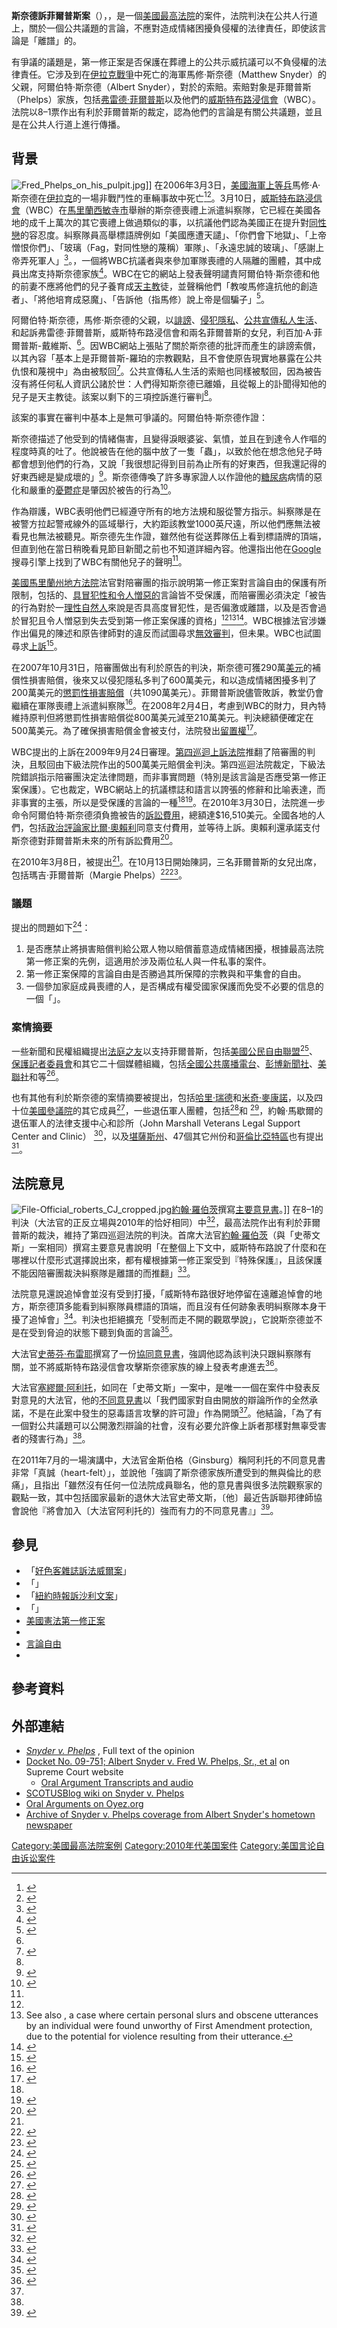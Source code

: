 {{noteTA
|G1=USState
|1=zh-cn:鲁斯; zh-hans:鲁思; zh-hant:露絲;
|2=zh-cn:巴德; zh-hans:拜德; zh-hant:拜德;
|3=zh-cn:斯卡利亚; zh-hans:斯卡利亞; zh-hant:史卡利亞;
|4=zh-cn:罗伯茨; zh-hans:罗伯茨; zh-hant:羅伯茲;
|5=zh-cn:约翰·罗伯茨; zh-hans:约翰·罗伯茨; zh-hant:約翰·羅伯茨;zh-tw:約翰·羅勃茲;zh-hk:尊·羅拔斯;
}}
{{Infobox SCOTUS case
  |Litigants=斯奈德訴菲爾普斯案
  |ArgueDate=10月6日
  |ArgueYear=2010年
  |DecideDate=3月2日
  |DecideYear=2011年
  |Docket=09-751
  |USVol=562
  |USPage=___
  |Citation=131 S. Ct. 1207; 179 L. Ed. 2d 172; 2011 U.S. LEXIS 1903; 79 U.S.L.W. 4135; 39 Media L. Rep. 1353; 22 Fla. L. Weekly Fed. S 836
  |Holding=在公共人行道上，關於一個公共議題的言論，不應對造成情緒困擾負侵權的法律責任，即使該言論是「離譜」的。確認第四巡迴法院的判決，推翻原審法院的判決，並發回重審。
  |FullName=阿爾伯特·斯奈德訴弗雷德·菲爾普斯、老威斯特布路浸信會法人、利百加·A·菲爾普斯-戴維斯、雪莉·菲爾普斯-羅珀案
  |Prior=Judgment for the plaintiff, 533 F.Supp.2d 567 (D. Md., 2008); reversed, 580 F.3d 206 (4th Cir., 2009)
  |SCOTUS=2010-2016
  |OralArgument=http://www.supremecourt.gov/oral_arguments/argument_audio_detail.aspx?argument=09-751
  |Majority=羅伯茨
  |JoinMajority=甘迺迪、斯卡利亞、托馬斯、金斯伯格、布雷耶、索托馬約爾、卡根
  |Concurrence=布雷耶
  |Dissent=阿利托
  |LawsApplied=[[美國憲法第一修正案|第一修正案]]
}}

'''斯奈德訴菲爾普斯案'''（{{lang-en|'''Snyder v. Phelps'''}}），{{scite|562|___|2011}}，是一個[[美國最高法院|美國最高法院]]的案件，法院判決在公共人行道上，關於一個公共議題的言論，不應對造成情緒困擾負侵權的法律責任，即使該言論是「離譜」的。

有爭議的議題是，第一修正案是否保護在葬禮上的公共示威抗議可以不負侵權的法律責任。它涉及到在[[伊拉克戰爭|伊拉克戰爭]]中死亡的海軍馬修·斯奈德（Matthew Snyder）的父親，阿爾伯特·斯奈德（Albert Snyder），對於{{link-en|蓄意造成情緒困擾|intentional infliction of emotional distress}}的索賠。索賠對象是菲爾普斯（Phelps）家族，包括[[弗雷德·菲爾普斯|弗雷德·菲爾普斯]]以及他們的[[威斯特布路浸信會|威斯特布路浸信會]]（WBC）。法院以8–1票作出有利於菲爾普斯的裁定，認為他們的言論是有關公共議題，並且是在公共人行道上進行傳播。

== 背景 ==
[[File:Fred_Phelps_on_his_pulpit.jpg|thumb]]]]
在2006年3月3日，[[美國海軍陸戰隊|美國海軍]][[上等兵|上等兵]]馬修·A·斯奈德在[[伊拉克|伊拉克]]的一場非戰鬥性的車輛事故中死亡<ref>{{Cite press release | title = DoD Identifies Marine Casualty | publisher = U.S. Dept. of Defense | date = 2006-03-06 | url = http://www.defense.gov/releases/release.aspx?releaseid=9356 | accessdate = 2013-05-26 | archive-date = 2014-10-09 | archive-url = https://web.archive.org/web/20141009104723/http://www.defense.gov/Releases/Release.aspx?ReleaseID=9356 | dead-url = no }}</ref><ref>{{Cite news | last = Canty | first = Michele | title = Military Report Details Crash | work = York Daily Record | location = York, Pennsylvania | date = 2007-11-25 | url = http://www.ydr.com/vets/ci_7555437 | accessdate = 2013-05-27 | deadurl = yes | archiveurl = https://web.archive.org/web/20130906153102/http://www.ydr.com/vets/ci_7555437 | archivedate = 2013-09-06 }}</ref>。3月10日，[[威斯特布路浸信會|威斯特布路浸信會]]（WBC）在[[馬里蘭|馬里蘭]][[西敏寺市|西敏寺市]]舉辦的斯奈德喪禮上派遣糾察隊，它已經在美國各地的成千上萬次的其它喪禮上做過類似的事，以抗議他們認為美國正在提升對[[同性戀|同性戀]]的容忍度。糾察隊員高舉標語牌例如「美國應遭天譴」、「你們會下地獄」、「上帝憎恨你們」、「玻璃（Fag，對同性戀的蔑稱）軍隊」、「永遠忠誠的玻璃」、「感謝上帝弄死軍人」<ref>{{Cite web | title = Snyder v. Phelps | work =  | publisher = Electronic Privacy Information Center | url = http://epic.org/amicus/snyder/ | accessdate = 2013-05-27 | archive-date = 2012-11-02 | archive-url = https://web.archive.org/web/20121102095402/http://epic.org/amicus/snyder/ | dead-url = no }}</ref>。{{link-en|愛國者衛隊騎士|Patriot Guard Riders}}，一個將WBC抗議者與來參加軍隊喪禮的人隔離的團體，其中成員出席支持斯奈德家族<ref>{{cite news | last = Bates | first = Theunis | title = One Family's Fight Against the Westboro Baptist Church | work = AOL.com | date = 2011-03-02 | url = http://www.aolnews.com/2011/03/02/snyder-familys-fight-against-the-westboro-baptist-church/ | accessdate = 2013-05-27 | deadurl = yes | archiveurl = https://web.archive.org/web/20130515215306/http://www.aolnews.com/2011/03/02/snyder-familys-fight-against-the-westboro-baptist-church/ | archivedate = 2013-05-15 }}</ref>。WBC在它的網站上發表聲明譴責阿爾伯特·斯奈德和他的前妻不應將他們的兒子養育成[[天主教|天主教]]徒，並聲稱他們「教唆馬修違抗他的創造者」、「將他培育成惡魔」、「告訴他（指馬修）說上帝是個騙子」<ref name="complaint">{{Cite court | litigants = Albert Snyder, Plaintiff v. Fred W. Phelps Sr, John Does, Jane Does, and Westboro Baptist Church, Inc. | vol = 28 U.S.C. § 1332 | reporter = United States District Court District of Maryland | date = 2006 | url = http://www.matthewsnyder.org/Complaint.pdf}}</ref>。

阿爾伯特·斯奈德，馬修·斯奈德的父親，以[[誹謗|誹謗]]、[[隱私權|侵犯隱私]]、[[隱私權_(美國)|公共宣傳私人生活]]、{{link-en|蓄意造成情緒困擾|intentional infliction of emotional distress}}和{{link-en|共謀 (民事)|Conspiracy (civil)|民事共謀}}起訴弗雷德·菲爾普斯，威斯特布路浸信會和兩名菲爾普斯的女兒，利百加·A·菲爾普斯-戴維斯、{{link-en|雪莉·菲爾普斯-羅珀|Shirley Phelps-Roper}}<ref name="complaint"/>。因WBC網站上張貼了關於斯奈德的批評而產生的誹謗索償，以其內容「基本上是菲爾普斯-羅珀的宗教觀點，且不會使原告現實地暴露在公共仇恨和蔑視中」為由被駁回<ref name="posttrial">{{Cite court | litigants = Snyder v. Phelps et. al | court = District Court of Maryland | date = 2008 | url = http://www.matthewsnyder.org/Snyder%20v.%20WBC%20-%20Memorandum%20Opinion,%202_4_08%20re%20post-trial%20motions.PDF}}</ref>。公共宣傳私人生活的索賠也同樣被駁回，因為被告沒有將任何私人資訊公諸於世：人們得知斯奈德已離婚，且從報上的訃聞得知他的兒子是天主教徒。該案以剩下的三項控訴進行審判<ref name="posttrial"/>。

該案的事實在審判中基本上是無可爭議的。阿爾伯特·斯奈德作證：
{{cquote|他們讓這場喪禮變成[[媒體馬戲團|媒體馬戲團]]（口語，指媒體焦點）而且想要傷害我的家庭。他們希望讓他們的訊息被聽見，而不關心因此而踐踏了誰。我的兒子應該要帶著尊嚴下葬，而非帶著外面的一群小丑<ref name="marso">{{Cite news | last = Marso | first = Andy | title = Supreme Court Upholds Anti-Gay Church's Protest Rights in Md. Case | work = Capital News Service | date = 2011-03-02 | url = http://www.newsline.umd.edu/justice/westboro-supreme-court-030211.htm | accessdate = 2013-05-28}}</ref>。}}

斯奈德描述了他受到的情緒傷害，且變得淚眼婆娑、氣憤，並且在到達令人作嘔的程度時真的吐了。他說被告在他的腦中放了一隻「蟲」，以致於他在想念他兒子時都會想到他們的行為，又說「我很想記得到目前為止所有的好東西，但我還記得的好東西總是變成壞的」<ref name="4thcircuit">{{Cite court | litigants = Snyder v. Phelps | vol = 580 F.3d 206 | reporter = 4th Cir. | date = 2009 | url = http://www.wneclaw.com/firstamendment/SNYDER.pdf}}</ref>。斯奈德傳喚了許多專家證人以作證他的[[糖尿病|糖尿病]]病情的惡化和嚴重的[[憂鬱症|憂鬱症]]是肇因於被告的行為<ref name="simmons">{{Cite news | last = Simmons | first = Melody | title = Marine’s Father Sues Church for Cheering Son’s Death | work = The New York Times | date = 2007-10-27 | url = http://www.nytimes.com/2007/10/26/us/26funeral.html?_r=0 | accessdate = 2013-05-28 | archive-date = 2021-03-08 | archive-url = https://web.archive.org/web/20210308121409/https://www.nytimes.com/2007/10/26/us/26funeral.html?_r=0 | dead-url = no }}</ref>。

作為辯護，WBC表明他們已經遵守所有的地方法規和服從警方指示。糾察隊是在被警方拉起警戒線外的區域舉行，大約距該教堂1000英尺遠，所以他們應無法被看見也無法被聽見。斯奈德先生作證，雖然他有從送葬隊伍上看到標語牌的頂端，但直到他在當日稍晚看見節目新聞之前也不知道詳細內容。他還指出他在[[Google|Google]]搜尋引擎上找到了WBC有關他兒子的聲明<ref name="4thcircuit"/>。

[[美國馬里蘭州地方法院|美國馬里蘭州地方法院]]法官{{link-en|理查·D·貝內特|Richard D. Bennett}}對陪審團的指示說明第一修正案對言論自由的保護有所限制，包括{{link-en|粗鄙|Vulgarity}}的、[[猥褻|具冒犯性和令人憎惡的]]言論皆不受保護，而陪審團必須決定「被告的行為對於一[[理性自然人|理性自然人]]來說是否具高度冒犯性，是否偏激或離譜，以及是否會過於冒犯且令人憎惡到失去受到第一修正案保護的資格」<ref name="4thcircuit"/><ref>See also ''{{link-en|查普林斯基訴新罕布什爾州案|Chaplinsky v. New Hampshire|Chaplinsky v. New Hampshire}}'', a case where certain personal slurs and obscene utterances by an individual were found unworthy of First Amendment protection, due to the potential for violence resulting from their utterance.</ref><ref>{{Cite news | last = Donaldson-Evans | first = Catherine | title = Father of Marine Killed in Iraq Sues Church for Cheering Death, Appeals to Public Online for Help | work = Fox News | date = 2007-10-26 | url = http://www.foxnews.com/story/0,2933,305279,00.html | accessdate = 2013-05-28 | archive-url = https://web.archive.org/web/20121127184224/http://www.foxnews.com/story/0,2933,305279,00.html | archive-date = 2012-11-27 | dead-url = yes }}</ref>。WBC根據法官涉嫌作出偏見的陳述和原告律師對{{link-en|言論禁止令|gag order}}的違反而試圖尋求[[無效審判|無效審判]]，但未果。WBC也試圖尋求[[上訴|上訴]]<ref>{{Cite news | title = $11M Damage Award for Picketing Funeral | work = The Seattle Times | date = 2007-11-01 | url = http://seattletimes.nwsource.com/html/nationworld/2003986773_funeral01.html | accessdate = 2013-05-28 | archive-date = 2011-06-28 | archive-url = https://web.archive.org/web/20110628194918/http://seattletimes.nwsource.com/html/nationworld/2003986773_funeral01.html | dead-url = no }}</ref>。

在2007年10月31日，陪審團做出有利於原告的判決，斯奈德可獲290萬[[美元|美元]]的補償性損害賠償，後來又以侵犯隱私多判了600萬美元，和以造成情緒困擾多判了200萬美元的[[懲罰性損害賠償|懲罰性損害賠償]]（共1090萬美元）。菲爾普斯說儘管敗訴，教堂仍會繼續在軍隊喪禮上派遣糾察隊<ref>{{Cite news | last = Dominguez | first = Alex | title = Jury Awards Father $11M in Funeral Case | work = USA Today | date = 2007-11-01 | url = http://usatoday30.usatoday.com/news/topstories/2007-10-31-3928600499_x.htm | accessdate = 2013-05-28 | archive-date = 2021-02-26 | archive-url = https://web.archive.org/web/20210226181007/http://usatoday30.usatoday.com/news/topstories/2007-10-31-3928600499_x.htm | dead-url = no }}</ref>。在2008年2月4日，考慮到WBC的財力，貝內特維持原判但將懲罰性損害賠償從800萬美元減至210萬美元。判決總額便確定在500萬美元。為了確保損害賠償金會被支付，法院發出[[留置權|留置權]]<ref>{{Cite news | last = Hall | first = Mike | title = Walls Close in on Phelpses | work = The Topeka Capital-Journal | date = 2008-04-04 | url = http://cjonline.com/stories/040408/loc_264906171.shtml | accessdate = 2013-05-28 | deadurl = yes | archiveurl = https://web.archive.org/web/20130502130803/http://cjonline.com/stories/040408/loc_264906171.shtml | archivedate = 2013-05-02 }}</ref>。

WBC提出的上訴在2009年9月24日審理。[[美國第四巡迴上訴法院|第四巡迴上訴法院]]推翻了陪審團的判決，且駁回由下級法院作出的500萬美元賠償金判決。第四巡迴法院裁定，下級法院錯誤指示陪審團決定法律問題，而非事實問題（特別是該言論是否應受第一修正案保護）。它也裁定，WBC網站上的抗議標誌和語言以誇張的修辭和比喻表達，而非事實的主張，所以是受保護的言論的一種<ref name="4thcircuit"/><ref>{{Cite web  | title = Court Says GI Funeral Protests Legal  | work = Baltimore Sun  | publisher = Military.com  | date = 2009-09-25  | url = http://www.military.com/news/article/court-says-gi-funeral-protests-legal.html?col=1186032310810  | accessdate = 2013-05-28  | archive-date = 2012-01-20  | archive-url = https://web.archive.org/web/20120120150329/http://www.military.com/news/article/court-says-gi-funeral-protests-legal.html?col=1186032310810  | dead-url = no  }}</ref>。在2010年3月30日，法院進一步命令阿爾伯特·斯奈德須負擔被告的[[訴訟費用|訴訟費用]]，總額達$16,510美元。全國各地的人們，包括[[學者|政治評論家]][[比爾·奧賴利|比爾·奧賴利]]同意支付費用，並等待上訴。奧賴利還承諾支付斯奈德對菲爾普斯未來的所有訴訟費用<ref name=>{{Cite news | title = Fallen Marine's Dad Gets O'Reilly Backing | work = CBS News | date = 2010-10-10| url = http://www.cbsnews.com/2100-201_162-6352722.html | accessdate = 2013-05-28}}</ref>。

在2010年3月8日，{{link-en|移審令|certiorari}}被提出<ref name="09-751"/>。在10月13日開始陳詞，三名菲爾普斯的女兒出席，包括瑪吉·菲爾普斯（Margie Phelps）<ref>{{Cite news | last = Liptak | first = Adam | title = Justices Take Up Funeral-Protest Case | work = The New York Times | date = 2010-10-06 | url = http://www.nytimes.com/2010/10/07/us/07scotus.html?scp=1&sq=marine&st=nyt | accessdate = 2013-05-28 | archive-date = 2021-03-08 | archive-url = https://web.archive.org/web/20210308142839/https://www.nytimes.com/2010/10/07/us/07scotus.html?scp=1&sq=marine&st=nyt | dead-url = no }}</ref><ref>{{Cite news | last = Sulzberger | first = A.J. | title = In Topeka, the Price of Free Speech | work = The Topeka Capital-Journal | date = 2010-10-09 | url = http://www.nytimes.com/2010/10/10/us/10kansas.html?scp=3&sq=marine&st=nyt | accessdate = 2013-05-28 | archive-date = 2021-03-08 | archive-url = https://web.archive.org/web/20210308182618/https://www.nytimes.com/2010/10/10/us/10kansas.html?scp=3&sq=marine&st=nyt | dead-url = no }}</ref>。

=== 議題 ===
提出的問題如下<ref name="09-751">{{Cite web | title = 09-751 Snyder V. Phelps | publisher = Supreme Court | date = 2010-03-08 | url = http://www.supremecourt.gov/qp/09-00751qp.pdf | accessdate = 2010-10-17 | archive-date = 2021-03-18 | archive-url = https://web.archive.org/web/20210318194654/https://www.supremecourt.gov/qp/09-00751qp.pdf | dead-url = no }}</ref>：

# 是否應禁止將損害賠償判給公眾人物以賠償蓄意造成情緒困擾，根據最高法院第一修正案的先例，這適用於涉及兩位私人與一件私事的案件。
# 第一修正案保障的言論自由是否勝過其所保障的宗教與和平集會的自由。
# 一個參加家庭成員喪禮的人，是否構成有權受國家保護而免受不必要的信息的一個「{{link-en|羅文訴美國郵政部案|Rowan v. U.S. Post Office Dept.|受制而走不開的觀眾}}」。

=== 案情摘要 ===
一些新聞和民權組織提出[[法庭之友|法庭之友]]以支持菲爾普斯，包括[[美國公民自由聯盟|美國公民自由聯盟]]<ref>{{Cite web | last = Shapiro | first = Steven R. | coauthors = Deborah A. Jeon & Joel Kleinman | title = Brief for the American Civil Liberties Union and the American Civil Liberties Union of Maryland as ''Amici Curiae'' in Support of Respondent | publisher = American Civil Liberties Union | date = 2010-07-14 | url = http://www.abanet.org/publiced/preview/briefs/pdfs/09-10/09-751_RespondentAmCuReportersCommitteeforFreedomofthePressetal.pdf | accessdate = 2013-05-28 | archive-date = 2011-01-28 | archive-url = https://web.archive.org/web/20110128181223/http://www.abanet.org/publiced/preview/briefs/pdfs/09-10/09-751_RespondentAmCuReportersCommitteeforFreedomofthePressetal.pdf | dead-url = no }}</ref>、[[保護記者委員會|保護記者委員會]]和其它二十個媒體組織，包括[[全國公共廣播電台|全國公共廣播電台]]、[[彭博新聞社|彭博新聞社]]、[[美聯社|美聯社]]和{{link-en|美國報業協會|Newspaper Association of America}}等<ref>{{Cite web | last = Burke | first = Thomas R. | coauthors = Bruce E.H. Johnson & Robert Corn-Revere | title = Brief ''Amici Curiae'' of the Reporters Committee for Freedom of the Press and Twenty-one News Media Organizations in Support of Respondent | publisher = Reporters Committee for Freedom of the Press | url = http://www.americanbar.org/content/dam/aba/publishing/preview/publiced_preview_briefs_pdfs_09_10_09_751_RespondentAmCuReportersCommitteeforFreedomofthePressetal.authcheckdam.pdf | accessdate = 2013-05-28 | archive-date = 2012-07-05 | archive-url = https://web.archive.org/web/20120705131319/http://www.americanbar.org/content/dam/aba/publishing/preview/publiced_preview_briefs_pdfs_09_10_09_751_RespondentAmCuReportersCommitteeforFreedomofthePressetal.authcheckdam.pdf | dead-url = no }}</ref>。

也有其他有利於斯奈德的案情摘要被提出，包括{{link-en|美國參議院黨領袖|Party leaders of the United States Senate|美國參議院多數黨和少數黨領袖}}[[哈里·瑞德|哈里·瑞德]]和[[米奇·麥康諾|米奇·麥康諾]]，以及四十位[[美國參議院|美國參議院]]的其它成員<ref>{{Cite web | last = Dellinger | first = Walter | coauthors = Jonathan D. Hacker, Justin Florence, et. al | title = Brief for Senators Harry Reid and Mitch McConnell and 40 Other Members of the U.S. Senate as ''Amici Curiae'' in Support of Petitioner | publisher = O'Melveny & Myers LLP | date = 2010-05-28 | url = http://www.abanet.org/publiced/preview/briefs/pdfs/09-10/09-751_PetitionerAmCu42Senators.pdf | accessdate = 2010-10-09 | archive-date = 2011-01-28 | archive-url = https://web.archive.org/web/20110128181217/http://www.abanet.org/publiced/preview/briefs/pdfs/09-10/09-751_PetitionerAmCu42Senators.pdf | dead-url = no }}</ref>，一些退伍軍人團體，包括{{link-en|美國海外作戰退伍軍人協會|Veterans of Foreign Wars}}<ref>{{Cite web | last = Maher | first = Lawrence M. | coauthors = Timothy J. Nieman & Dean H. Dusinberre | title = Brief for the Veterans of Foreign Wars of the United States as ''Amici Curiae'' in Support of Petitioner | publisher = The Veterans of Foreign Wars of the United States | date = 2010-05-28 | url = http://www.abanet.org/publiced/preview/briefs/pdfs/09-10/09-751_PetitionerAmCuVFW.pdf | accessdate = 2010-10-09}}</ref>和{{link-en|美國退伍軍人協會|American Legion}}
<ref>{{Cite web | last = Corberly | first = Linda T. | coauthors = Paul Onderdonk, Gene C. Schaefr, et. al | title = Brief for the American Legion as ''Amici Curiae'' in Support of Petitioner | publisher = The American Legion | date = June 2010 | url = http://www.americanbar.org/content/dam/aba/publishing/preview/publiced_preview_briefs_pdfs_09_10_09_751_PetitionerAmCuAmericanLegion.authcheckdam.pdf | accessdate = 2013-05-28 | archive-date = 2012-01-18 | archive-url = https://web.archive.org/web/20120118124850/http://www.americanbar.org/content/dam/aba/publishing/preview/publiced_preview_briefs_pdfs_09_10_09_751_PetitionerAmCuAmericanLegion.authcheckdam.pdf | dead-url = no }}</ref>，約翰·馬歇爾的退伍軍人的法律支援中心和診所（John Marshall Veterans Legal Support Center and Clinic）
<ref>{{Cite web | last = Larson | first = Paul | coauthors = Michael Seng, Joseph Butler, et. al | title =  Brief for the John Marshall Law School Veterans Legal Support Center & Clinic and the Chicago School of Professional Psychology as ''Amici Curiae'' in Support of Petitioner | publisher = The Veterans of Foreign Wars of the United States | url = http://www.abanet.org/publiced/preview/briefs/pdfs/09-10/09-751_PetitionerAmCuJohnMarshallLawandChicagoSchofProfPsych.pdf | accessdate = 2013-05-28}}</ref>，以及[[堪薩斯州|堪薩斯州]]、47個其它州份和[[哥倫比亞特區|哥倫比亞特區]]也有提出<ref>{{Cite web | last = Six | first = Steven | coauthors = Stephen R. McAllister, Kristafer R. Ailslieger | title = Brief for the State of Kansas and 47 Other States and the District of Columbia as ''Amici Curiae'' in Support of Petitioner | publisher = State of Kansas | date = June 2010 | url = http://www.abanet.org/publiced/preview/briefs/pdfs/09-10/09-751_PetitionerAmCu48StatesandDC.pdf | accessdate = 2013-05-28 | archive-date = 2010-10-11 | archive-url = https://web.archive.org/web/20101011004719/http://www.abanet.org/publiced/preview/briefs/pdfs/09-10/09-751_PetitionerAmCu48StatesandDC.pdf | dead-url = no }}</ref>。

== 法院意見 ==
[[File:File-Official_roberts_CJ_cropped.jpg|alt=]][[約翰·格洛佛·羅伯茨|約翰·羅伯茨]]撰寫[[主要意見書|主要意見書]]。]]
在8–1的判決（大法官的正反立場與2010年的{{link-en|美國訴史蒂文斯案|United States v. Stevens}}恰好相同）中<ref>{{Cite news | last = Singer | first = Sam | title = Previewing Phelps v. Snyder | work = The Daily Caller | date = 2010-10-05 | url = http://dailycaller.com/2010/10/05/previewing-phelps-v-snyder/ | accessdate = 2013-05-28 | archive-date = 2015-04-29 | archive-url = https://web.archive.org/web/20150429095710/http://dailycaller.com/2010/10/05/previewing-phelps-v-snyder/ | dead-url = no }}</ref>，最高法院作出有利於菲爾普斯的裁決，維持了第四巡迴法院的判決。首席大法官[[約翰·格洛佛·羅伯茨|約翰·羅伯茨]]（與「史蒂文斯」一案相同）撰寫主要意見書說明「在整個上下文中，威斯特布路說了什麼和在哪裡以什麼形式選擇說出來，都有權根據第一修正案受到『特殊保護』，且該保護不能因陪審團裁決糾察隊是離譜的而推翻」<ref name="geidner">{{Cite news|last=Geidner |first=Chris |title=Supreme Court Upholds Westboro Baptist Church Members' Right to Picket Funerals |work=Metro Weekly |date=2011-03-02 |url=http://www.metroweekly.com/poliglot/2011/03/supreme-court-upholds-westboro.html |accessdate=2013-05-28 |deadurl=yes |archiveurl=https://web.archive.org/web/20130208053429/http://www.metroweekly.com/poliglot/2011/03/supreme-court-upholds-westboro.html |archivedate=2013-02-08 }}</ref>。

法院意見還說追悼會並沒有受到打擾，「威斯特布路很好地停留在遠離追悼會的地方，斯奈德頂多能看到糾察隊員標語的頂端，而且沒有任何跡象表明糾察隊本身干擾了追悼會」<ref>{{Cite news | last = Mears | first = Bill | title = Anti-gay church's right to protest at military funerals is upheld | work = CNN.com | date = 2011-03-02 | url = http://www.cnn.com/2011/US/03/02/scotus.westboro.church/index.html?iref=allsearch | accessdate = 2013-05-28 | archive-date = 2016-03-04 | archive-url = https://web.archive.org/web/20160304045018/http://www.cnn.com/2011/US/03/02/scotus.westboro.church/index.html?iref=allsearch | dead-url = no }}</ref>。判決也拒絕擴充「受制而走不開的觀眾學說」，它說斯奈德並不是在受到脅迫的狀態下聽到負面的言論<ref name="gregory">{{Cite news | last = Gregory | first = Sean | title = Why the Supreme Court Ruled for Westboro | newspaper = Time Magazine | date = 2011-03-03 | url = http://www.time.com/time/nation/article/0,8599,2056613,00.html | accessdate = 2013-08-28 | archive-date = 2013-08-24 | archive-url = https://web.archive.org/web/20130824004933/http://www.time.com/time/nation/article/0,8599,2056613,00.html | dead-url = yes }}</ref>。

大法官[[史蒂芬·布雷耶|史蒂芬·布雷耶]]撰寫了一份[[協同意見書|協同意見書]]，強調他認為該判決只跟糾察隊有關，並不將威斯特布路浸信會攻擊斯奈德家族的線上發表考慮進去<ref>{{Cite news | last = Barnes | first = Robert | title = Supreme Court Rules First Amendment Protects Church's Right to Picket Funerals | work = Washington Post | date = 2011-03-03 | url = http://www.washingtonpost.com/wp-dyn/content/article/2011/03/02/AR2011030202548.html | accessdate = 2013-05-28 | archive-date = 2020-10-10 | archive-url = https://web.archive.org/web/20201010054329/https://www.washingtonpost.com/wp-dyn/content/article/2011/03/02/AR2011030202548.html | dead-url = no }}</ref>。

大法官[[塞繆爾·阿利托|塞繆爾·阿利托]]，如同在「史蒂文斯」一案中，是唯一一個在案件中發表反對意見的大法官，他的[[不同意見書|不同意見書]]以「我們國家對自由開放的辯論所作的全然承諾，不是在此案中發生的惡毒語言攻擊的許可證」作為開頭<ref name="geidner"/>。他結論，「為了有一個對公共議題可以公開激烈辯論的社會，沒有必要允許像上訴者那樣對無辜受害者的殘害行為」<ref name="gregory"/>。

在2011年7月的一場演講中，大法官金斯伯格（Ginsburg）稱阿利托的不同意見書非常「真誠（heart-felt）」，並說他「強調了斯奈德家族所遭受到的無與倫比的悲痛」，且指出「雖然沒有任何一位法院成員聯名，他的意見書與很多法院觀察家的觀點一致，其中包括國家最新的退休大法官史蒂文斯，〔他〕最近告訴聯邦律師協會說他『將會加入〔大法官阿利托的〕強而有力的不同意見書』」<ref>{{Cite web | last = Ginsburg | first = Ruth Bader | title = A Survey of the 2010 Term for presentation to the Otsego County Bar Association Cooperstown Country Club | publisher = United States Supreme Court | date = 2011-07-22 | url = http://www.supremecourt.gov/publicinfo/speeches/viewspeeches.aspx?Filename=sp_07-22-11.html | accessdate = 2013-05-28 | archive-date = 2014-07-03 | archive-url = https://web.archive.org/web/20140703165441/http://www.supremecourt.gov/publicinfo/speeches/viewspeeches.aspx?Filename=sp_07-22-11.html | dead-url = no }}</ref>。

== 參見 ==
{{portal|法律}}
* 「[[好色客雜誌訴法威爾案|好色客雜誌訴法威爾案]]」
* 「{{link-en|格茨訴羅伯特韋爾奇公司案|Gertz v. Robert Welch, Inc.}}」
* 「[[紐約時報訴沙利文案|紐約時報訴沙利文案]]」
* 「{{link-en|羅文訴美國郵政部案|Rowan v. U.S. Post Office Dept.}}」
* [[美國憲法第一修正案|美國憲法第一修正案]]
* {{link-en|蓄意造成情緒困擾|intentional infliction of emotional distress}}
* [[言論自由|言論自由]]
* {{link-en|米勒測試法|Miller test}}

== 參考資料 ==
{{Reflist|30em}}

== 外部連結 ==
{{wikinews|US Supreme Court upholds right to picket military funerals}}
* [http://www.supremecourt.gov/opinions/10pdf/09-751.pdf ''Snyder v. Phelps''] {{Wayback|url=http://www.supremecourt.gov/opinions/10pdf/09-751.pdf |date=20210320033536 }}, Full text of the opinion
* [http://www.supremecourt.gov/Search.aspx?FileName=/docketfiles/09-751.htm Docket No. 09-751; Albert Snyder v. Fred W. Phelps, Sr., et al] {{Wayback|url=http://www.supremecourt.gov/Search.aspx?FileName=%2Fdocketfiles%2F09-751.htm |date=20210308143707 }} on Supreme Court website
** [http://www.supremecourt.gov/oral_arguments/argument_audio_detail.aspx?argument=09-751 Oral Argument Transcripts and audio] {{Wayback|url=http://www.supremecourt.gov/oral_arguments/argument_audio_detail.aspx?argument=09-751 |date=20121001042619 }}
* [http://www.scotusblog.com/case-files/cases/snyder-v-phelps/ SCOTUSBlog wiki on Snyder v. Phelps] {{Wayback|url=http://www.scotusblog.com/case-files/cases/snyder-v-phelps/ |date=20210201163915 }}
* [http://www.oyez.org/cases/2010-2019/2010/2010_09_751 Oral Arguments on Oyez.org] {{Wayback|url=http://www.oyez.org/cases/2010-2019/2010/2010_09_751 |date=20150912130120 }}
* [https://web.archive.org/web/20101109180853/http://www.ydr.com/westboro Archive of Snyder v. Phelps coverage from Albert Snyder's hometown newspaper]

{{US1stAmendment|state=collapsed}}

[[Category:美國最高法院案例|Category:美國最高法院案例]]
[[Category:2010年代美国案件|Category:2010年代美国案件]]
[[Category:美国言论自由诉讼案件|Category:美国言论自由诉讼案件]]